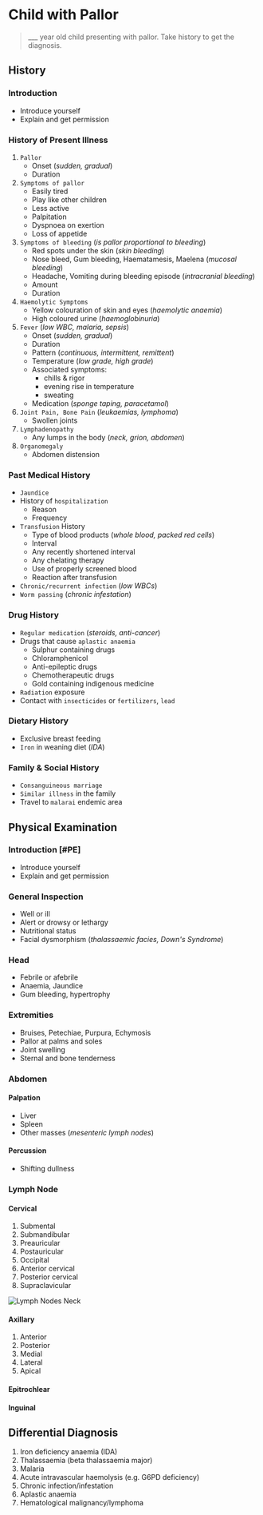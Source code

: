 # Child with Pallor

> \_\_\_ year old child presenting with pallor. Take history to get the diagnosis.

## History


<Steps>

### Introduction

- Introduce yourself
- Explain and get permission

### History of Present Illness

1. `Pallor`
   - Onset (_sudden, gradual_)
   - Duration
1. `Symptoms of pallor`
   - Easily tired
   - Play like other children
   - Less active
   - Palpitation
   - Dyspnoea on exertion
   - Loss of appetide
1. `Symptoms of bleeding` (_is pallor proportional to bleeding_)
   - Red spots under the skin (_skin bleeding_)
   - Nose bleed, Gum bleeding, Haematamesis, Maelena (_mucosal bleeding_)
   - Headache, Vomiting during bleeding episode (_intracranial bleeding_)
   - Amount
   - Duration
1. `Haemolytic Symptoms`
   - Yellow colouration of skin and eyes (_haemolytic anaemia_)
   - High coloured urine (_haemoglobinuria_)
1. `Fever` (_low WBC, malaria, sepsis_)
   - Onset (_sudden, gradual_)
   - Duration
   - Pattern (_continuous, intermittent, remittent_)
   - Temperature (_low grade, high grade_)
   - Associated symptoms:
     - chills & rigor
     - evening rise in temperature
     - sweating
   - Medication (_sponge taping, paracetamol_)
1. `Joint Pain, Bone Pain` (_leukaemias, lymphoma_)
   - Swollen joints
1. `Lymphadenopathy`
   - Any lumps in the body (_neck, grion, abdomen_)
1. `Organomegaly`
   - Abdomen distension

### Past Medical History

- `Jaundice`
- History of `hospitalization`
  - Reason
  - Frequency
- `Transfusion` History
  - Type of blood products (_whole blood, packed red cells_)
  - Interval
  - Any recently shortened interval
  - Any chelating therapy
  - Use of properly screened blood
  - Reaction after transfusion
- `Chronic/recurrent infection` (_low WBCs_)
- `Worm passing` (_chronic infestation_)

### Drug History

- `Regular medication` (_steroids, anti-cancer_)
- Drugs that cause `aplastic anaemia`
  - Sulphur containing drugs
  - Chloramphenicol
  - Anti-epileptic drugs
  - Chemotherapeutic drugs
  - Gold containing indigenous medicine
- `Radiation` exposure
- Contact with `insecticides` or `fertilizers`, `lead`

### Dietary History

- Exclusive breast feeding
- `Iron` in weaning diet (_IDA_)

### Family & Social History

- `Consanguineous marriage`
- `Similar illness` in the family
- Travel to `malarai` endemic area

</Steps>

## Physical Examination

<Steps>

### Introduction [#PE]

- Introduce yourself
- Explain and get permission

### General Inspection

- Well or ill
- Alert or drowsy or lethargy
- Nutritional status
- Facial dysmorphism (_thalassaemic facies, Down's Syndrome_)

### Head

- Febrile or afebrile
- Anaemia, Jaundice
- Gum bleeding, hypertrophy

### Extremities

- Bruises, Petechiae, Purpura, Echymosis
- Pallor at palms and soles
- Joint swelling
- Sternal and bone tenderness

### Abdomen

#### Palpation

- Liver
- Spleen
- Other masses (_mesenteric lymph nodes_)

#### Percussion

- Shifting dullness

### Lymph Node

#### Cervical

1. Submental
1. Submandibular
1. Preauricular
1. Postauricular
1. Occipital
1. Anterior cervical
1. Posterior cervical
1. Supraclavicular

![Lymph Nodes Neck](/ent/lymph-nodes-neck.jpg)

#### Axillary

1. Anterior
1. Posterior
1. Medial
1. Lateral
1. Apical

#### Epitrochlear

#### Inguinal

</Steps>

## Differential Diagnosis

1. Iron deficiency anaemia (IDA)
1. Thalassaemia (beta thalassaemia major)
1. Malaria
1. Acute intravascular haemolysis (e.g. G6PD deficiency)
1. Chronic infection/infestation
1. Aplastic anaemia
1. Hematological malignancy/lymphoma
